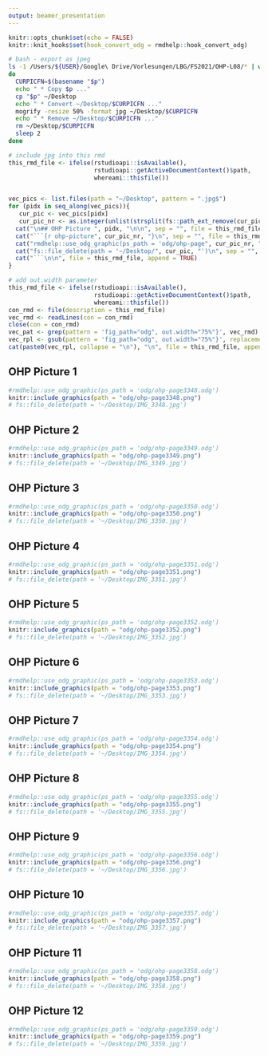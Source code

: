 ```yaml
---
output: beamer_presentation
---
```


```r
knitr::opts_chunk$set(echo = FALSE)
knitr::knit_hooks$set(hook_convert_odg = rmdhelp::hook_convert_odg)
```

```bash
# bash - export as jpeg
ls -1 /Users/${USER}/Google\ Drive/Vorlesungen/LBG/FS2021/OHP-L08/* | while read p
do
  CURPICFN=$(basename "$p")
  echo " * Copy $p ..."
  cp "$p" ~/Desktop
  echo " * Convert ~/Desktop/$CURPICFN ..."
  mogrify -resize 50% -format jpg ~/Desktop/$CURPICFN
  echo " * Remove ~/Desktop/$CURPICFN ..."
  rm ~/Desktop/$CURPICFN
  sleep 2
done

```

```r
# include jpg into this rmd
this_rmd_file <- ifelse(rstudioapi::isAvailable(),
                        rstudioapi::getActiveDocumentContext()$path,
                        whereami::thisfile())


vec_pics <- list.files(path = "~/Desktop", pattern = ".jpg$")
for (pidx in seq_along(vec_pics)){
   cur_pic <- vec_pics[pidx]
   cur_pic_nr <- as.integer(unlist(strsplit(fs::path_ext_remove(cur_pic), "_"))[2])
  cat("\n## OHP Picture ", pidx, "\n\n", sep = "", file = this_rmd_file, append = TRUE)
  cat("```{r ohp-picture", cur_pic_nr, "}\n", sep = "", file = this_rmd_file, append = TRUE)
  cat("rmdhelp::use_odg_graphic(ps_path = 'odg/ohp-page", cur_pic_nr, ".odg')\n", sep = "", file = this_rmd_file, append = TRUE)
  cat("fs::file_delete(path = '~/Desktop/", cur_pic, "')\n", sep = "", file = this_rmd_file, append = TRUE)
  cat("```\n\n", file = this_rmd_file, append = TRUE)
}

```

```r
# add out.width parameter
this_rmd_file <- ifelse(rstudioapi::isAvailable(),
                        rstudioapi::getActiveDocumentContext()$path,
                        whereami::thisfile())
con_rmd <- file(description = this_rmd_file)
vec_rmd <- readLines(con = con_rmd)
close(con = con_rmd)
vec_pat <- grep(pattern = 'fig_path="odg", out.width="75%"}', vec_rmd)
vec_rpl <- gsub(pattern = 'fig_path="odg", out.width="75%"}', replacement = 'fig_path="odg", out.width="75%"}', vec_rmd)
cat(paste0(vec_rpl, collapse = "\n"), "\n", file = this_rmd_file, append = FALSE)
```


## OHP Picture 1

```r
#rmdhelp::use_odg_graphic(ps_path = 'odg/ohp-page3348.odg')
knitr::include_graphics(path = "odg/ohp-page3348.png")
# fs::file_delete(path = '~/Desktop/IMG_3348.jpg')
```


## OHP Picture 2

```r
#rmdhelp::use_odg_graphic(ps_path = 'odg/ohp-page3349.odg')
knitr::include_graphics(path = "odg/ohp-page3349.png")
# fs::file_delete(path = '~/Desktop/IMG_3349.jpg')
```


## OHP Picture 3

```r
#rmdhelp::use_odg_graphic(ps_path = 'odg/ohp-page3350.odg')
knitr::include_graphics(path = "odg/ohp-page3350.png")
# fs::file_delete(path = '~/Desktop/IMG_3350.jpg')
```


## OHP Picture 4

```r
#rmdhelp::use_odg_graphic(ps_path = 'odg/ohp-page3351.odg')
knitr::include_graphics(path = "odg/ohp-page3351.png")
# fs::file_delete(path = '~/Desktop/IMG_3351.jpg')
```


## OHP Picture 5

```r
#rmdhelp::use_odg_graphic(ps_path = 'odg/ohp-page3352.odg')
knitr::include_graphics(path = "odg/ohp-page3352.png")
# fs::file_delete(path = '~/Desktop/IMG_3352.jpg')
```


## OHP Picture 6

```r
#rmdhelp::use_odg_graphic(ps_path = 'odg/ohp-page3353.odg')
knitr::include_graphics(path = "odg/ohp-page3353.png")
# fs::file_delete(path = '~/Desktop/IMG_3353.jpg')
```


## OHP Picture 7

```r
#rmdhelp::use_odg_graphic(ps_path = 'odg/ohp-page3354.odg')
knitr::include_graphics(path = "odg/ohp-page3354.png")
# fs::file_delete(path = '~/Desktop/IMG_3354.jpg')
```


## OHP Picture 8

```r
#rmdhelp::use_odg_graphic(ps_path = 'odg/ohp-page3355.odg')
knitr::include_graphics(path = "odg/ohp-page3355.png")
# fs::file_delete(path = '~/Desktop/IMG_3355.jpg')
```


## OHP Picture 9

```r
#rmdhelp::use_odg_graphic(ps_path = 'odg/ohp-page3356.odg')
knitr::include_graphics(path = "odg/ohp-page3356.png")
# fs::file_delete(path = '~/Desktop/IMG_3356.jpg')
```


## OHP Picture 10

```r
#rmdhelp::use_odg_graphic(ps_path = 'odg/ohp-page3357.odg')
knitr::include_graphics(path = "odg/ohp-page3357.png")
# fs::file_delete(path = '~/Desktop/IMG_3357.jpg')
```


## OHP Picture 11

```r
#rmdhelp::use_odg_graphic(ps_path = 'odg/ohp-page3358.odg')
knitr::include_graphics(path = "odg/ohp-page3358.png")
# fs::file_delete(path = '~/Desktop/IMG_3358.jpg')
```


## OHP Picture 12

```r
#rmdhelp::use_odg_graphic(ps_path = 'odg/ohp-page3359.odg')
knitr::include_graphics(path = "odg/ohp-page3359.png")
# fs::file_delete(path = '~/Desktop/IMG_3359.jpg')
```
             
